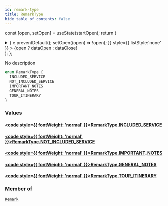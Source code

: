 ```yaml
---
id: remark-type
title: RemarkType
hide_table_of_contents: false
---
```






const [open, setOpen] = useState(startOpen);
return (
<details {...(open ? { open: true } : {})} className="details" style={{ border:'none', boxShadow:'none', background:'var(--ifm-background-color)' }}>
<summary
onClick={(e) => {
e.preventDefault();
setOpen((open) => !open);
}}
style={{ listStyle:'none' }} >
{open ? dataOpen : dataClose}
</summary>
{open && children}
</details>
);
};

No description

```graphql
enum RemarkType {
  INCLUDED_SERVICE
  NOT_INCLUDED_SERVICE
  IMPORTANT_NOTES
  GENERAL_NOTES
  TOUR_ITINERARY
}
```

### Values

#### [<code style={{ fontWeight: 'normal' }}>RemarkType.<b>INCLUDED_SERVICE</b></code>](#)

>

#### [<code style={{ fontWeight: 'normal' }}>RemarkType.<b>NOT_INCLUDED_SERVICE</b></code>](#)

>

#### [<code style={{ fontWeight: 'normal' }}>RemarkType.<b>IMPORTANT_NOTES</b></code>](#)

>

#### [<code style={{ fontWeight: 'normal' }}>RemarkType.<b>GENERAL_NOTES</b></code>](#)

>

#### [<code style={{ fontWeight: 'normal' }}>RemarkType.<b>TOUR_ITINERARY</b></code>](#)

>

### Member of

[`Remark`](/api/objects/remark) <Badge class="badge badge--secondary" text="object"/>
